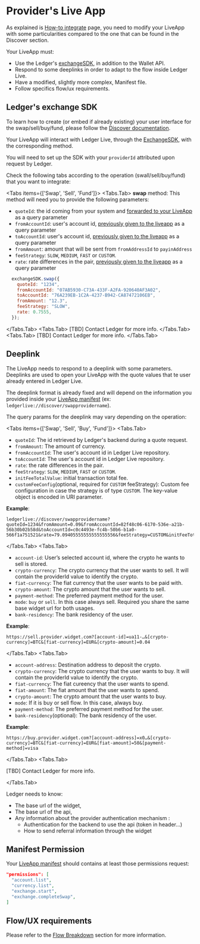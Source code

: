 
# Provider's Live App

As explained is [How-to integrate](../integration) page, you need to modify your LiveApp with some particularities compared to the one that can be found in the Discover section.

Your LiveApp must: 
  - Use the Ledger's [exchangeSDK](https://github.com/LedgerHQ/exchange-sdk), in addition to the Wallet API. 
  - Respond to some deeplinks in order to adapt to the flow inside Ledger Live.
  - Have a modified, slightly more complex, Manifest file. 
  - Follow specifics flow/ux requirements.


## Ledger's exchange SDK

To learn how to create (or embed if already existing) your user interface for the swap/sell/buy/fund, please follow the [Discover documentation](../../../discover).

Your LiveApp will interact with Ledger Live, through the [ExchangeSDK](https://github.com/LedgerHQ/exchange-sdk), with the corresponding method.

You will need to set up the SDK with your `providerId` attributed upon request by Ledger.

Check the following tabs according to the operation (swall/sell/buy/fund) that you want to integrate:

<Tabs items={['Swap', 'Sell', 'Fund']}>
  <Tabs.Tab>
  **swap** method: This method will need you to provide the following parameters:

* `quoteId`: the id coming from your system and [forwarded to your LiveApp](./providers-liveapp) as a query parameter
* `fromAccountId`: user's account id, [previously given to the liveapp](./providers-liveapp) as a query parameter
* `toAccountId`: user's account id, [previously given to the liveapp](./providers-liveapp) as a query parameter
* `fromAmount`: amount that will be sent from `fromAddressId` to `payinAddress`
* `feeStrategy`: `SLOW`, `MEDIUM`, `FAST` or `CUSTOM`.
* `rate`: rate differences in the pair, [previously given to the liveapp](./providers-liveapp) as a query parameter

```js copy
  exchangeSDK.swap({
    quoteId: "1234",
    fromAccountId: "07AB5930-C73A-433F-A2FA-920640AF3A02",
    toAccountId: "76A239EB-1C2A-4237-B942-CA87472106EB",
    fromAmount: "12.3",
    feeStrategy: "SLOW",
    rate: 0.7555,    
  });
```
  </Tabs.Tab>
  <Tabs.Tab> 
  [TBD] Contact Ledger for more info.
  </Tabs.Tab>
  <Tabs.Tab>
  [TBD] Contact Ledger for more info. 
  </Tabs.Tab>
</Tabs>

## Deeplink

The LiveApp needs to respond to a deeplink with some parameters. Deeplinks are used to open your LiveApp with the quote values that te user already entered in Ledger Live.

The deeplink format is already fixed and will depend on the information you provided inside your [LiveApp manifest](../../../../APIs/wallet-api/appendix/manifest) (ex: `ledgerlive://discover/swapprovidername`).

The query params for the deeplink may vary depending on the operation:

<Tabs items={['Swap', 'Sell', 'Buy', 'Fund']}>
  <Tabs.Tab>

  * `quoteId`: The id retrieved by Ledger's backend during a quote request.
  * `fromAmount`: The amount of currency.
  * `fromAccountId`: The user's account id in Ledger Live repository.
  * `toAccountId`: The user's account id in Ledger Live repository.
  * `rate`: the rate differences in the pair.
  * `feeStrategy`: `SLOW`, `MEDIUM`, `FAST` or `CUSTOM`.
  * `initFeeTotalValue`: initial transaction total fee.
  * `customFeeConfig`(optional, required for `CUSTOM` feeStrategy): Custom fee configuration in case the strategy is of type `CUSTOM`. The key-value object is encoded in URI parameter.

__Example__:
```
ledgerlive://discover/swapprovidername?quoteId=1234&fromAmount=0.09&fromAccountId=82f48c06-6170-536e-a21b-56b30b02b58d&toAccountId=c0c4493e-fc4b-50b6-b1a0-566f1a751521&rate=79.09405555555555555556&feeStrategy=CUSTOM&initFeeTotalValue=878198522989412&customFeeConfig=%7B%22maxFeePerGas%22%3A%2212000000000%22%2C%22maxPriorityFeePerGas%22%3A%221000000000%22%2C%22userGasLimit%22%3Anull%2C%22gasLimit%22%3A%2221000%22%7D
```

  </Tabs.Tab>
  <Tabs.Tab> 

  * `account-id`: User’s selected account id, where the crypto he wants to sell is stored.
  * `crypto-currency`: The crypto currency that the user wants to sell. It will contain the providerId value to identify the crypto.
  * `fiat-currency`: The fiat currency that the user wants to be paid with.
  * `crypto-amount`: The crypto amount that the user wants to sell.
  * `payment-method`: The preferred payment method for the user.
  * `mode`: `buy` or `sell`. In this case always sell. Required you share the same base widget url for both usages.
  * `bank-residency`: The bank residency of the user.

__Example__:
```
https://sell.provider.widget.com?[account-id]=ua11-…&[crypto-currency]=BTC&[fiat-currency]=EUR&[crypto-amount]=0.04
```

  </Tabs.Tab>
  <Tabs.Tab>

  * `account-address`: Destination address to deposit the crypto.
  * `crypto-currency`: The crypto currency that the user wants to buy. It will contain the providerId value to identify the crypto.
  * `fiat-currency`: The fiat cureency that the user wants to spend.
  * `fiat-amount`: The fiat amount that the user wants to spend.
  * `crypto-amount`: The crypto amount that the user wants to buy.
  * `mode`: If it is buy or sell flow. In this case, always buy.
  * `payment-method`: The preferred payment method for the user.
  * `bank-residency`(optional): The bank residency of the user.

__Example__:
```
https://buy.provider.widget.com?[account-address]=x0…&[crypto-currency]=BTC&[fiat-currency]=EUR&[fiat-amount]=50&[payment-method]=visa
```

  </Tabs.Tab>
  <Tabs.Tab>

  [TBD] Contact Ledger for more info. 

  </Tabs.Tab>
</Tabs>

Ledger needs to know:
  - The base url of the widget,
  - The base url of the api,
  - Any information about the provider authentication mechanism :
    - Authentication for the backend to use the api (token in header...)
    - How to send referral information through the widget

## Manifest Permission
Your [LiveApp manifest](../../../../APIs/wallet-api/appendix/manifest) should contains at least those permissions request:
```json
"permissions": [
  "account.list",
  "currency.list",
  "exchange.start",
  "exchange.completeSwap",
]
```

## Flow/UX requirements

Please refer to the [Flow Breakdown](../flow/flow-breakdown) section for more information. 
